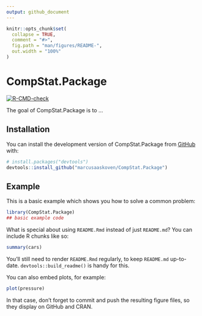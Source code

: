 ```yaml
---
output: github_document
---
```


<!-- README.md is generated from README.Rmd. Please edit that file -->

```r
knitr::opts_chunk$set(
  collapse = TRUE,
  comment = "#>",
  fig.path = "man/figures/README-",
  out.width = "100%"
)
```

# CompStat.Package

<!-- badges: start -->
[![R-CMD-check](https://github.com/marcusaaskoven/CompStat.Package/actions/workflows/R-CMD-check.yaml/badge.svg)](https://github.com/marcusaaskoven/CompStat.Package/actions/workflows/R-CMD-check.yaml)
<!-- badges: end -->

The goal of CompStat.Package is to ...

## Installation

You can install the development version of CompStat.Package from [GitHub](https://github.com/) with:

``` r
# install.packages("devtools")
devtools::install_github("marcusaaskoven/CompStat.Package")
```

## Example

This is a basic example which shows you how to solve a common problem:

```r
library(CompStat.Package)
## basic example code
```

What is special about using `README.Rmd` instead of just `README.md`? You can include R chunks like so:

```r
summary(cars)
```

You'll still need to render `README.Rmd` regularly, to keep `README.md` up-to-date. `devtools::build_readme()` is handy for this.

You can also embed plots, for example:

```r
plot(pressure)
```

In that case, don't forget to commit and push the resulting figure files, so they display on GitHub and CRAN.
